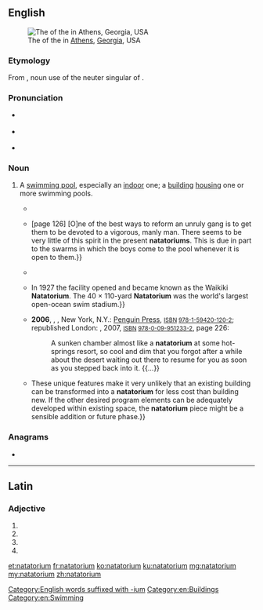 ==English==
{{was wotd|2016|August|13}}
{{wikipedia}}
[[File:GabrielsenNatatorium1.JPG|thumb|The {{w|Gabrielson Natatorium}} of the {{w|University of Georgia}} in [[Athens]], [[Georgia]], USA]]

===Etymology===
From {{etyl|LL.|en}} {{m|la|natatorium}}, noun use of the neuter singular of {{der|en|la|natatorius|natātōrius|[[natatory]] (for [[swimming]])}}.

===Pronunciation===
* {{a|RP}} {{IPA|/neɪtəˈtɔːɹɪəm/|lang=en}}
* {{a|GA}} {{IPA|/ne͡ɪtəˈtɔːɹiəm/|/nætə-/|/næɾə-/|lang=en}}
* {{hyphenation|na|ta|tor|i|um|lang=en}}

===Noun===
{{en-noun|natatoriums|natatoria}}

# {{lb|en|US}} A [[swimming pool]], especially an [[indoor]] one; a [[building]] [[house#Verb|housing]] one or more swimming pools.
#* {{quote-book|author=Paul B. Goddard [''et al.'']|title=To Philadelphians on Behalf of the Natatorium & Physical Institute|location=Philadelphia, Pa.|publisher=J. B. Chandler, printer, 306 & 308 [[w:Chestnut Street (Philadelphia)|Chestnut Street]], Girard Building|year=1860|oclc=34975701|page=16|pageurl=https://books.google.com/books?id=gv5DAAAAYAAJ&pg=PA16|passage=This Association shall be known by the name, style and title of "The '''Natatorium''' and Institute for Scientific Instruction in the Improvement of the Physical Powers," and shall have for its object the attainment by scientific inquiry and investigation of the most desirable and beneficial mode of physical exercise, and by the scientific use of natatorial, orthopedic, gymnastic and such other physical exercise as may be prescribed by the By-Laws of this Association, to improve the health and physical condition of those who may avail themselves of the advantages of this '''Natatorium''' and Institution, in conformity with the terms of its By-Laws.}}
#* {{quote-journal|magazine=The Playground|location=New York, N.Y.|publisher=Executive Committee of the Playground Association of America|year=1915|volume=9|pages=124 and 126|oclc=1762485|passage=[page 124] Although the five public '''natatoriums''' in Milwaukee now accommodate about 1,200,000 bathers per annum, they are capable of serving 400,000 more people a year than at present. {{...}} [page 126] [O]ne of the best ways to reform an unruly gang is to get them to be devoted to a vigorous, manly man. There seems to be very little of this spirit in the present '''natatoriums'''. This is due in part to the swarms in which the boys come to the pool whenever it is open to them.}}
#* {{quote-book|author=Griffenhagen & Associates|title=City of Milwaukee Report|year=1949|page=10|oclc=769704868|passage=Although the public does not pay an admission fee for the privilege of using '''natatoria''' facilities, the city charges ten cents for towels and soap, and ten cents for the rental of swimming trunks and bathing suits. In 1948 total revenues were $20,284 from this source for all '''natatoria'''.}}
#* {{quote-book|author=Dan Cisco|title=Hawai'i Sports: History, Facts, and Statistics|location=Honolulu, Hi.|publisher={{w|University of Hawaii Press}}|year=1999|page=293|isbn=978-0-8248-2121-0|passage=THE WAIKIKI NATATORIUM'S FIRST EVENT. An outdoor, oceanside pool was envisioned as part of the Waikiki War Memorial Park, which honored Hawaii's soldiers killed in World War I. {{...}} In 1927 the facility opened and became known as the Waikiki '''Natatorium'''. The 40 × 110-yard '''Natatorium''' was the world's largest open-ocean swim stadium.}}
#* '''2006''', {{w|Thomas Pynchon}}, ''{{w|Against the Day}}'', New York, N.Y.: [[w:Penguin Group|Penguin Press]], <small>[[w:International Standard Book Number|ISBN]] [[Special:BookSources/9781594201202|978-1-59420-120-2]]</small>; republished London: {{w|Vintage Books}}, 2007, <small>[[w:International Standard Book Number|ISBN]] [[Special:BookSources/9780099512332|978-0-09-951233-2]]</small>, page 226:
#*: A sunken chamber almost like a '''natatorium''' at some hot-springs resort, so cool and dim that you forgot after a while about the desert waiting out there to resume for you as soon as you stepped back into it. {{...}}
#* {{quote-book|author=National Intramural-Recreational Sports Association|authorlink=National Intramural and Recreational Sports Association|title=Campus Recreational Sports Facilities: Planning, Design, and Construction Guidelines|location=Champaign, Ill.|publisher=[[w:Human Kinetics (publisher)|Human Kinetics]]|year=2009|page=58|isbn=978-0-7360-6383-8|passage='''Natatoria''' are often programmed as part of Rec centers. Like gymnasiums, '''natatoria''' may be of many different sizes, but they require large clear-span structures. In addition, swimming pools have specific requirements for soil conditions and foundation systems, as well as spatial relationships with equipment rooms and locker rooms. {{...}} These unique features make it very unlikely that an existing building can be transformed into a '''natatorium''' for less cost than building new. If the other desired program elements can be adequately developed within existing space, the '''natatorium''' piece might be a sensible addition or future phase.}}

===Anagrams===
* {{l|en|maturation}}

[[Category:English words suffixed with -ium]]
[[Category:en:Buildings]]
[[Category:en:Swimming]]

----

==Latin==

===Adjective===
{{la-adj-form|natātōrium}}

# {{inflection of|natātōrius||nom|n|s|lang=la}}
# {{inflection of|natātōrius||acc|m|s|lang=la}}
# {{inflection of|natātōrius||acc|n|s|lang=la}}
# {{inflection of|natātōrius||voc|n|s|lang=la}}

[[et:natatorium]]
[[fr:natatorium]]
[[ko:natatorium]]
[[ku:natatorium]]
[[mg:natatorium]]
[[my:natatorium]]
[[zh:natatorium]]